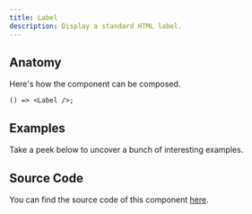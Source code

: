 ```yaml
---
title: Label
description: Display a standard HTML label.
---
```


<Preview example="label-default" />

## Anatomy

Here's how the component can be composed.

```tsx
() => <Label />;
```

## Examples

Take a peek below to uncover a bunch of interesting examples.

<Preview example="label-input" vn="Input" />

## Source Code

You can find the source code of this component
[here](https://github.com/askides/ui/blob/main/src/_comp/ui/Label.tsx).
